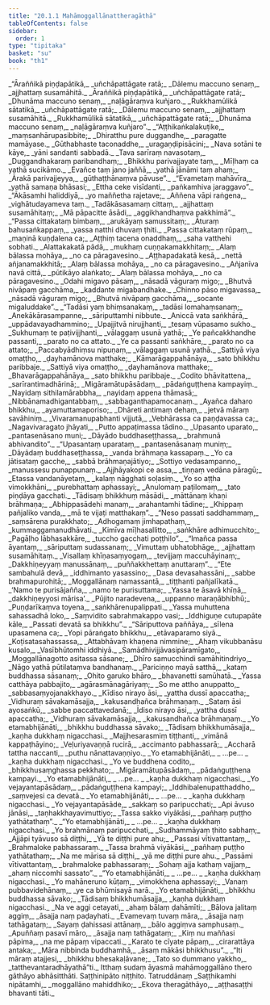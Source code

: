 ```yaml
---
title: "20.1.1 Mahāmoggallānattheragāthā"
tableOfContents: false
sidebar:
  order: 1
type: "tipitaka"
basket: "su"
book: "th1"
---
```



<DynamicBreadcrumb />

<Division number="1149" book="th1" bookNo="19" page="362">

<Paragraph number="1512" type="verses" book="th1">
_“Āraññikā piṇḍapātikā,_  
_uñchāpattāgate ratā;_  
_Dālemu maccuno senaṃ,_  
_ajjhattaṃ susamāhitā._  

</Paragraph>

</Division>
<Division number="1150" book="th1" bookNo="19" page="362">

<Paragraph number="1513" type="verses" book="th1">
_Āraññikā piṇḍapātikā,_  
_uñchāpattāgate ratā;_  
_Dhunāma maccuno senaṃ,_  
_naḷāgāraṃva kuñjaro._  

</Paragraph>

</Division>
<Division number="1151" book="th1" bookNo="19" page="362">

<Paragraph number="1514" type="verses" book="th1">
_Rukkhamūlikā sātatikā,_  
_uñchāpattāgate ratā;_  
_Dālemu maccuno senaṃ,_  
_ajjhattaṃ susamāhitā._  

</Paragraph>

</Division>
<Division number="1152" book="th1" bookNo="19" page="362">

<Paragraph number="1515" type="verses" book="th1">
_Rukkhamūlikā sātatikā,_  
_uñchāpattāgate ratā;_  
_Dhunāma maccuno senaṃ,_  
_naḷāgāraṃva kuñjaro”._  

</Paragraph>

</Division>
<Division number="1153" book="th1" bookNo="19" page="362">

<Paragraph number="1516" type="verses" book="th1">
_“Aṭṭhikaṅkalakuṭike,_  
_maṃsanhārupasibbite;_  
_Dhiratthu pure duggandhe,_  
_paragatte mamāyase._  

</Paragraph>

</Division>
<Division number="1154" book="th1" bookNo="19" page="362">

<Paragraph number="1517" type="verses" book="th1">
_Gūthabhaste taconaddhe,_  
_uragaṇḍipisācini;_  
_Nava sotāni te kāye,_  
_yāni sandanti sabbadā._  

</Paragraph>

</Division>
<Division number="1155" book="th1" bookNo="19" page="362">

<Paragraph number="1518" type="verses" book="th1">
_Tava sarīraṃ navasotaṃ,_  
_Duggandhakaraṃ paribandhaṃ;_  
_Bhikkhu parivajjayate taṃ,_  
_Mīḷhaṃ ca yathā sucikāmo._  

</Paragraph>

</Division>
<Division number="1156" book="th1" bookNo="19" page="362">

<Paragraph number="1519" type="verses" book="th1">
_Evañce taṃ jano jaññā,_  
_yathā jānāmi taṃ ahaṃ;_  
_Ārakā parivajjeyya,_  
_gūthaṭṭhānaṃva pāvuse”._  

</Paragraph>

</Division>
<Division number="1157" book="th1" bookNo="19" page="362">

<Paragraph number="1520" type="verses" book="th1">
_“Evametaṃ mahāvīra,_  
_yathā samaṇa bhāsasi;_  
_Ettha ceke visīdanti,_  
_paṅkamhiva jaraggavo”._  

</Paragraph>

</Division>
<Division number="1158" book="th1" bookNo="19" page="362">

<Paragraph number="1521" type="verses" book="th1">
_“Ākāsamhi haliddiyā,_  
_yo maññetha rajetave;_  
_Aññena vāpi raṅgena,_  
_vighātudayameva taṃ._  

</Paragraph>

</Division>
<Division number="1159" book="th1" bookNo="19" page="362">

<Paragraph number="1522" type="verses" book="th1">
_Tadākāsasamaṃ cittaṃ,_  
_ajjhattaṃ susamāhitaṃ;_  
_Mā pāpacitte āsādi,_  
_aggikhandhaṃva pakkhimā”._  

</Paragraph>

</Division>
<Division number="1160" book="th1" bookNo="19" page="362">

<Paragraph number="1523" type="verses" book="th1">
_“Passa cittakataṃ bimbaṃ,_  
_arukāyaṃ samussitaṃ;_  
_Āturaṃ bahusaṅkappaṃ,_  
_yassa natthi dhuvaṃ ṭhiti._  

</Paragraph>

</Division>
<Division number="1161" book="th1" bookNo="19" page="362">

<Paragraph number="1524" type="verses" book="th1">
_Passa cittakataṃ rūpaṃ,_  
_maṇinā kuṇḍalena ca;_  
_Aṭṭhiṃ tacena onaddhaṃ,_  
_saha vatthehi sobhati._  

</Paragraph>

</Division>
<Division number="1162" book="th1" bookNo="19" page="363">

<Paragraph number="1525" type="verses" book="th1">
_Alattakakatā pādā,_  
_mukhaṃ cuṇṇakamakkhitaṃ;_  
_Alaṃ bālassa mohāya,_  
_no ca pāragavesino._  

</Paragraph>

</Division>
<Division number="1163" book="th1" bookNo="19" page="363">

<Paragraph number="1526" type="verses" book="th1">
_Aṭṭhapadakatā kesā,_  
_nettā añjanamakkhitā;_  
_Alaṃ bālassa mohāya,_  
_no ca pāragavesino._  

</Paragraph>

</Division>
<Division number="1164" book="th1" bookNo="19" page="363">

<Paragraph number="1527" type="verses" book="th1">
_Añjanīva navā cittā,_  
_pūtikāyo alaṅkato;_  
_Alaṃ bālassa mohāya,_  
_no ca pāragavesino._  

</Paragraph>

</Division>
<Division number="1165" book="th1" bookNo="19" page="363">

<Paragraph number="1528" type="verses" book="th1">
_Odahi migavo pāsaṃ,_  
_nāsadā vāguraṃ migo;_  
_Bhutvā nivāpaṃ gacchāma,_  
_kaddante migabandhake._  

</Paragraph>

</Division>
<Division number="1166" book="th1" bookNo="19" page="363">

<Paragraph number="1529" type="verses" book="th1">
_Chinno pāso migavassa,_  
_nāsadā vāguraṃ migo;_  
_Bhutvā nivāpaṃ gacchāma,_  
_socante migaluddake”._  

</Paragraph>

</Division>
<Division number="1167" book="th1" bookNo="19" page="363">

<Paragraph number="1530" type="verses" book="th1">
_“Tadāsi yaṃ bhiṃsanakaṃ,_  
_tadāsi lomahaṃsanaṃ;_  
_Anekākārasampanne,_  
_sāriputtamhi nibbute._  

</Paragraph>

</Division>
<Division number="1168" book="th1" bookNo="19" page="363">

<Paragraph number="1531" type="verses" book="th1">
_Aniccā vata saṅkhārā,_  
_uppādavayadhammino;_  
_Upajjitvā nirujjhanti,_  
_tesaṃ vūpasamo sukho._  

</Paragraph>

</Division>
<Division number="1169" book="th1" bookNo="19" page="363">

<Paragraph number="1532" type="verses" book="th1">
_Sukhumaṃ te paṭivijjhanti,_  
_vālaggaṃ usunā yathā;_  
_Ye pañcakkhandhe passanti,_  
_parato no ca attato._  

</Paragraph>

</Division>
<Division number="1170" book="th1" bookNo="19" page="363">

<Paragraph number="1533" type="verses" book="th1">
_Ye ca passanti saṅkhāre,_  
_parato no ca attato;_  
_Paccabyādhiṃsu nipuṇaṃ,_  
_vālaggaṃ usunā yathā._  

</Paragraph>

</Division>
<Division number="1171" book="th1" bookNo="19" page="363">

<Paragraph number="1534" type="verses" book="th1">
_Sattiyā viya omaṭṭho,_  
_ḍayhamānova matthake;_  
_Kāmarāgappahānāya,_  
_sato bhikkhu paribbaje._  

</Paragraph>

</Division>
<Division number="1172" book="th1" bookNo="19" page="363">

<Paragraph number="1535" type="verses" book="th1">
_Sattiyā viya omaṭṭho,_  
_ḍayhamānova matthake;_  
_Bhavarāgappahānāya,_  
_sato bhikkhu paribbaje._  

</Paragraph>

</Division>
<Division number="1173" book="th1" bookNo="19" page="363">

<Paragraph number="1536" type="verses" book="th1">
_Codito bhāvitattena,_  
_sarīrantimadhārinā;_  
_Migāramātupāsādaṃ,_  
_pādaṅguṭṭhena kampayiṃ._  

</Paragraph>

</Division>
<Division number="1174" book="th1" bookNo="19" page="363">

<Paragraph number="1537" type="verses" book="th1">
_Nayidaṃ sithilamārabbha,_  
_nayidaṃ appena thāmasā;_  
_Nibbānamadhigantabbaṃ,_  
_sabbaganthapamocanaṃ._  

</Paragraph>

</Division>
<Division number="1175" book="th1" bookNo="19" page="363">

<Paragraph number="1538" type="verses" book="th1">
_Ayañca daharo bhikkhu,_  
_ayamuttamaporiso;_  
_Dhāreti antimaṃ dehaṃ,_  
_jetvā māraṃ savāhiniṃ._  

</Paragraph>

</Division>
<Division number="1176" book="th1" bookNo="19" page="364">

<Paragraph number="1539" type="verses" book="th1">
_Vivaramanupabhanti vijjutā,_  
_Vebhārassa ca paṇḍavassa ca;_  
_Nagavivaragato jhāyati,_  
_Putto appaṭimassa tādino._  

</Paragraph>

</Division>
<Division number="1177" book="th1" bookNo="19" page="364">

<Paragraph number="1540" type="verses" book="th1">
_Upasanto uparato,_  
_pantasenāsano muni;_  
_Dāyādo buddhaseṭṭhassa,_  
_brahmunā abhivandito”._  

</Paragraph>

</Division>
<Division number="1178" book="th1" bookNo="19" page="364">

<Paragraph number="1541" type="verses" book="th1">
_“Upasantaṃ uparataṃ,_  
_pantasenāsanaṃ muniṃ;_  
_Dāyādaṃ buddhaseṭṭhassa,_  
_vanda brāhmaṇa kassapaṃ._  

</Paragraph>

</Division>
<Division number="1179" book="th1" bookNo="19" page="364">

<Paragraph number="1542" type="verses" book="th1">
_Yo ca jātisataṃ gacche,_  
_sabbā brāhmaṇajātiyo;_  
_Sottiyo vedasampanno,_  
_manussesu punappunaṃ._  

</Paragraph>

</Division>
<Division number="1180" book="th1" bookNo="19" page="364">

<Paragraph number="1543" type="verses" book="th1">
_Ajjhāyakopi ce assa,_  
_tiṇṇaṃ vedāna pāragū;_  
_Etassa vandanāyetaṃ,_  
_kalaṃ nāgghati soḷasiṃ._  

</Paragraph>

</Division>
<Division number="1181" book="th1" bookNo="19" page="364">

<Paragraph number="1544" type="verses" book="th1">
_Yo so aṭṭha vimokkhāni,_  
_purebhattaṃ aphassayi;_  
_Anulomaṃ paṭilomaṃ,_  
_tato piṇḍāya gacchati._  

</Paragraph>

</Division>
<Division number="1182" book="th1" bookNo="19" page="364">

<Paragraph number="1545" type="verses" book="th1">
_Tādisaṃ bhikkhuṃ māsādi,_  
_māttānaṃ khaṇi brāhmaṇa;_  
_Abhippasādehi manaṃ,_  
_arahantamhi tādine;_  
_Khippaṃ pañjaliko vanda,_  
_mā te vijaṭi matthakaṃ”._  

</Paragraph>

</Division>
<Division number="1183" book="th1" bookNo="19" page="364">

<Paragraph number="1546" type="verses" book="th1">
_“Neso passati saddhammaṃ,_  
_saṃsārena purakkhato;_  
_Adhogamaṃ jimhapathaṃ,_  
_kummaggamanudhāvati._  

</Paragraph>

</Division>
<Division number="1184" book="th1" bookNo="19" page="364">

<Paragraph number="1547" type="verses" book="th1">
_Kimīva mīḷhasallitto,_  
_saṅkhāre adhimucchito;_  
_Pagāḷho lābhasakkāre,_  
_tuccho gacchati poṭṭhilo”._  

</Paragraph>

</Division>
<Division number="1185" book="th1" bookNo="19" page="364">

<Paragraph number="1548" type="verses" book="th1">
_“Imañca passa āyantaṃ,_  
_sāriputtaṃ sudassanaṃ;_  
_Vimuttaṃ ubhatobhāge,_  
_ajjhattaṃ susamāhitaṃ._  

</Paragraph>

</Division>
<Division number="1186" book="th1" bookNo="19" page="364">

<Paragraph number="1549" type="verses" book="th1">
_Visallaṃ khīṇasaṃyogaṃ,_  
_tevijjaṃ maccuhāyinaṃ;_  
_Dakkhiṇeyyaṃ manussānaṃ,_  
_puññakkhettaṃ anuttaraṃ”._  

</Paragraph>

</Division>
<Division number="1187" book="th1" bookNo="19" page="364">

<Paragraph number="1550" type="verses" book="th1">
_“Ete sambahulā devā,_  
_iddhimanto yasassino;_  
_Dasa devasahassāni,_  
_sabbe brahmapurohitā;_  
_Moggallānaṃ namassantā,_  
_tiṭṭhanti pañjalīkatā._  

</Paragraph>

</Division>
<Division number="1188" book="th1" bookNo="19" page="364">

<Paragraph number="1551" type="verses" book="th1">
_‘Namo te purisājañña,_  
_namo te purisuttama;_  
_Yassa te āsavā khīṇā,_  
_dakkhiṇeyyosi mārisa’._  

</Paragraph>

</Division>
<Division number="1189" book="th1" bookNo="19" page="365">

<Paragraph number="1552" type="verses" book="th1">
_Pūjito naradevena,_  
_uppanno maraṇābhibhū;_  
_Puṇḍarīkaṃva toyena,_  
_saṅkhārenupalippati._  

</Paragraph>

</Division>
<Division number="1190" book="th1" bookNo="19" page="365">

<Paragraph number="1553" type="verses" book="th1">
_Yassa muhuttena sahassadhā loko,_  
_Saṃvidito sabrahmakappo vasi;_  
_Iddhiguṇe cutupapāte kāle,_  
_Passati devatā sa bhikkhu”._  

</Paragraph>

</Division>
<Division number="1191" book="th1" bookNo="19" page="365">

<Paragraph number="1554" type="verses" book="th1">
_“Sāriputtova paññāya,_  
_sīlena upasamena ca;_  
_Yopi pāraṅgato bhikkhu,_  
_etāvaparamo siyā._  

</Paragraph>

</Division>
<Division number="1192" book="th1" bookNo="19" page="365">

<Paragraph number="1555" type="verses" book="th1">
_Koṭisatasahassassa,_  
_Attabhāvaṃ khaṇena nimmine;_  
_Ahaṃ vikubbanāsu kusalo,_  
_Vasībhūtomhi iddhiyā._  

</Paragraph>

</Division>
<Division number="1193" book="th1" bookNo="19" page="365">

<Paragraph number="1556" type="verses" book="th1">
_Samādhivijjāvasipāramīgato,_  
_Moggallānagotto asitassa sāsane;_  
_Dhīro samucchindi samāhitindriyo,_  
_Nāgo yathā pūtilataṃva bandhanaṃ._  

</Paragraph>

</Division>
<Division number="1194" book="th1" bookNo="19" page="365">

<Paragraph number="1557" type="verses" book="th1">
_Pariciṇṇo mayā satthā,_  
_kataṃ buddhassa sāsanaṃ;_  
_Ohito garuko bhāro,_  
_bhavanetti samūhatā._  

</Paragraph>

</Division>
<Division number="1195" book="th1" bookNo="19" page="365">

<Paragraph number="1558" type="verses" book="th1">
_Yassa catthāya pabbajito,_  
_agārasmānagāriyaṃ;_  
_So me attho anuppatto,_  
_sabbasaṃyojanakkhayo._  

</Paragraph>

</Division>
<Division number="1196" book="th1" bookNo="19" page="365">

<Paragraph number="1559" type="verses" book="th1">
_Kīdiso nirayo āsi,_  
_yattha dussī apaccatha;_  
_Vidhuraṃ sāvakamāsajja,_  
_kakusandhañca brāhmaṇaṃ._  

</Paragraph>

</Division>
<Division number="1197" book="th1" bookNo="19" page="365">

<Paragraph number="1560" type="verses" book="th1">
_Sataṃ āsi ayosaṅkū,_  
_sabbe paccattavedanā;_  
_Īdiso nirayo āsi,_  
_yattha dussī apaccatha;_  
_Vidhuraṃ sāvakamāsajja,_  
_kakusandhañca brāhmaṇaṃ._  

</Paragraph>

</Division>
<Division number="1198" book="th1" bookNo="19" page="365">

<Paragraph number="1561" type="verses" book="th1">
_Yo etamabhijānāti,_  
_bhikkhu buddhassa sāvako;_  
_Tādisaṃ bhikkhumāsajja,_  
_kaṇha dukkhaṃ nigacchasi._  

</Paragraph>

</Division>
<Division number="1199" book="th1" bookNo="19" page="365">

<Paragraph number="1562" type="verses" book="th1">
_Majjhesarasmiṃ tiṭṭhanti,_  
_vimānā kappaṭhāyino;_  
_Veḷuriyavaṇṇā rucirā,_  
_accimanto pabhassarā;_  
_Accharā tattha naccanti,_  
_puthu nānattavaṇṇiyo._  

</Paragraph>

</Division>
<Division number="1200" book="th1" bookNo="19" page="366">

<Paragraph number="1563" type="verses" book="th1">
_Yo etamabhijānāti,_  
_ …pe… _  
_kaṇha dukkhaṃ nigacchasi._  

</Paragraph>

</Division>
<Division number="1201" book="th1" bookNo="19" page="366">

<Paragraph number="1564" type="verses" book="th1">
_Yo ve buddhena codito,_  
_bhikkhusaṃghassa pekkhato;_  
_Migāramātupāsādaṃ,_  
_pādaṅguṭṭhena kampayi._  

</Paragraph>

</Division>
<Division number="1202" book="th1" bookNo="19" page="366">

<Paragraph number="1565" type="verses" book="th1">
_Yo etamabhijānāti,_  
_ …pe… _  
_kaṇha dukkhaṃ nigacchasi._  

</Paragraph>

</Division>
<Division number="1203" book="th1" bookNo="19" page="366">

<Paragraph number="1566" type="verses" book="th1">
_Yo vejayantapāsādaṃ,_  
_pādaṅguṭṭhena kampayi;_  
_Iddhibalenupatthaddho,_  
_saṃvejesi ca devatā._  

</Paragraph>

</Division>
<Division number="1204" book="th1" bookNo="19" page="366">

<Paragraph number="1567" type="verses" book="th1">
_Yo etamabhijānāti,_  
_ …pe… _  
_kaṇha dukkhaṃ nigacchasi._  

</Paragraph>

</Division>
<Division number="1205" book="th1" bookNo="19" page="366">

<Paragraph number="1568" type="verses" book="th1">
_Yo vejayantapāsāde,_  
_sakkaṃ so paripucchati;_  
_Api āvuso jānāsi,_  
_taṇhakkhayavimuttiyo;_  
_Tassa sakko viyākāsi,_  
_pañhaṃ puṭṭho yathātathaṃ”._  

</Paragraph>

</Division>
<Division number="1206" book="th1" bookNo="19" page="366">

<Paragraph number="1569" type="verses" book="th1">
_“Yo etamabhijānāti,_  
_ …pe… _  
_kaṇha dukkhaṃ nigacchasi._  

</Paragraph>

</Division>
<Division number="1207" book="th1" bookNo="19" page="366">

<Paragraph number="1570" type="verses" book="th1">
_Yo brahmānaṃ paripucchati,_  
_Sudhammāyaṃ ṭhito sabhaṃ;_  
_Ajjāpi tyāvuso sā diṭṭhi,_  
_Yā te diṭṭhi pure ahu;_  
_Passasi vītivattantaṃ,_  
_Brahmaloke pabhassaraṃ._  

</Paragraph>

</Division>
<Division number="1208" book="th1" bookNo="19" page="366">

<Paragraph number="1571" type="verses" book="th1">
_Tassa brahmā viyākāsi,_  
_pañhaṃ puṭṭho yathātathaṃ;_  
_Na me mārisa sā diṭṭhi,_  
_yā me diṭṭhi pure ahu._  

</Paragraph>

</Division>
<Division number="1209" book="th1" bookNo="19" page="366">

<Paragraph number="1572" type="verses" book="th1">
_Passāmi vītivattantaṃ,_  
_brahmaloke pabhassaraṃ;_  
_Sohaṃ ajja kathaṃ vajjaṃ,_  
_ahaṃ niccomhi sassato”._  

</Paragraph>

</Division>
<Division number="1210" book="th1" bookNo="19" page="366">

<Paragraph number="1573" type="verses" book="th1">
_“Yo etamabhijānāti,_  
_ …pe… _  
_kaṇha dukkhaṃ nigacchasi._  

</Paragraph>

</Division>
<Division number="1211" book="th1" bookNo="19" page="366">

<Paragraph number="1574" type="verses" book="th1">
_Yo mahāneruno kūṭaṃ,_  
_vimokkhena aphassayi;_  
_Vanaṃ pubbavidehānaṃ,_  
_ye ca bhūmisayā narā._  

</Paragraph>

</Division>
<Division number="1212" book="th1" bookNo="19" page="366">

<Paragraph number="1575" type="verses" book="th1">
_Yo etamabhijānāti,_  
_bhikkhu buddhassa sāvako;_  
_Tādisaṃ bhikkhumāsajja,_  
_kaṇha dukkhaṃ nigacchasi._  

</Paragraph>

</Division>
<Division number="1213" book="th1" bookNo="19" page="366">

<Paragraph number="1576" type="verses" book="th1">
_Na ve aggi cetayati,_  
_ahaṃ bālaṃ ḍahāmīti;_  
_Bālova jalitaṃ aggiṃ,_  
_āsajja naṃ paḍayhati._  

</Paragraph>

</Division>
<Division number="1214" book="th1" bookNo="19" page="366">

<Paragraph number="1577" type="verses" book="th1">
_Evamevaṃ tuvaṃ māra,_  
_āsajja naṃ tathāgataṃ;_  
_Sayaṃ ḍahissasi attānaṃ,_  
_bālo aggiṃva samphusaṃ._  

</Paragraph>

</Division>
<Division number="1215" book="th1" bookNo="19" page="367">

<Paragraph number="1578" type="verses" book="th1">
_Apuññaṃ pasavī māro,_  
_āsajja naṃ tathāgataṃ;_  
_Kiṃ nu maññasi pāpima,_  
_na me pāpaṃ vipaccati._  

</Paragraph>

</Division>
<Division number="1216" book="th1" bookNo="19" page="367">

<Paragraph number="1579" type="verses" book="th1">
_Karato te cīyate pāpaṃ,_  
_cirarattāya antaka;_  
_Māra nibbinda buddhamhā,_  
_āsaṃ mākāsi bhikkhusu”._  

</Paragraph>

</Division>
<Division number="1217" book="th1" bookNo="19" page="367">

<Paragraph number="1580" type="verses" book="th1">
_“Iti māraṃ atajjesi,_  
_bhikkhu bhesakaḷāvane;_  
_Tato so dummano yakkho,_  
_tatthevantaradhāyathā”ti._  

</Paragraph>

<Paragraph number="1581" book="th1">
Itthaṃ sudaṃ āyasmā mahāmoggallāno thero gāthāyo abhāsitthāti.

</Paragraph>
</Division>

<Paragraph number="1582" type="center" book="th1">
Saṭṭhinipāto niṭṭhito.



</Paragraph>

<Paragraph number="1583" type="center" book="th1">
Tatruddānaṃ


</Paragraph>

<Paragraph number="1584" type="verses" book="th1">
_Saṭṭhikamhi nipātamhi,_  
_moggallāno mahiddhiko;_  
_Ekova theragāthāyo,_  
_aṭṭhasaṭṭhi bhavanti tāti._
</Paragraph>
